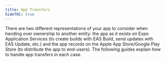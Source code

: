 ```yaml
---
title: App Transfers
hideTOC: true
---
```



There are two different representations of your app to consider when handing over ownership to another entity: the app as it exists on Expo Application Services (to create builds with EAS Build, send updates with EAS Update, etc.) and the app records on the Apple App Store/Google Play Store (to distribute the app to end-users). The following guides explain how to handle app transfers in each case.



<BoxLink title="EAS project transfers" description="Transfer an EAS project to a different Expo account." href="/accounts/account-types/#transferring-projects-between-accounts" />

<BoxLink title="Apple project transfers" description="Transfer an iOS app to a different Apple Developer account." href="https://help.apple.com/app-store-connect/#/deved688524f" />

<BoxLink title="Google project transfers" description="Transfer an Android app to a different Google Play developer account." href="https://support.google.com/googleplay/android-developer/answer/6230247" />
